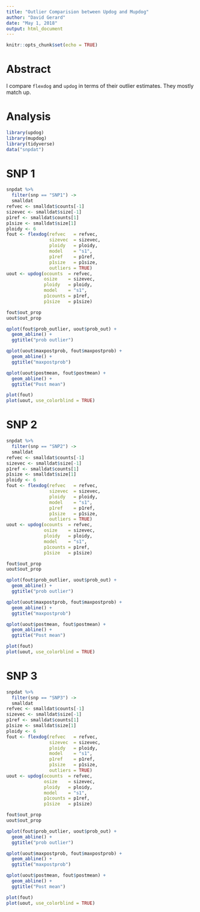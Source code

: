 ```yaml
---
title: "Outlier Comparision between Updog and Mupdog"
author: "David Gerard"
date: "May 1, 2018"
output: html_document
---
```


```r
knitr::opts_chunk$set(echo = TRUE)
```

# Abstract

I compare `flexdog` and `updog` in terms of their outlier estimates. They mostly match up.

# Analysis
```r
library(updog)
library(mupdog)
library(tidyverse)
data("snpdat")
```

# SNP 1
```r
snpdat %>%
  filter(snp == "SNP1") ->
  smalldat
refvec <- smalldat$counts[-1]
sizevec <- smalldat$size[-1]
p1ref <- smalldat$counts[1]
p1size <- smalldat$size[1]
ploidy <- 6
fout <- flexdog(refvec   = refvec, 
                sizevec  = sizevec,
                ploidy   = ploidy,
                model    = "s1", 
                p1ref    = p1ref,
                p1size   = p1size,
                outliers = TRUE)
uout <- updog(ocounts  = refvec, 
              osize    = sizevec, 
              ploidy   = ploidy, 
              model    = "s1", 
              p1counts = p1ref, 
              p1size   = p1size)
```

```r
fout$out_prop
uout$out_prop

qplot(fout$prob_outlier, uout$prob_out) +
  geom_abline() +
  ggtitle("prob outlier")

qplot(uout$maxpostprob, fout$maxpostprob) +
  geom_abline() +
  ggtitle("maxpostprob")

qplot(uout$postmean, fout$postmean) +
  geom_abline() +
  ggtitle("Post mean")

plot(fout)
plot(uout, use_colorblind = TRUE)
```

# SNP 2

```r
snpdat %>%
  filter(snp == "SNP2") ->
  smalldat
refvec <- smalldat$counts[-1]
sizevec <- smalldat$size[-1]
p1ref <- smalldat$counts[1]
p1size <- smalldat$size[1]
ploidy <- 6
fout <- flexdog(refvec   = refvec, 
                sizevec  = sizevec,
                ploidy   = ploidy,
                model    = "s1", 
                p1ref    = p1ref,
                p1size   = p1size,
                outliers = TRUE)
uout <- updog(ocounts  = refvec, 
              osize    = sizevec, 
              ploidy   = ploidy, 
              model    = "s1", 
              p1counts = p1ref, 
              p1size   = p1size)
```

```r
fout$out_prop
uout$out_prop

qplot(fout$prob_outlier, uout$prob_out) +
  geom_abline() +
  ggtitle("prob outlier")

qplot(uout$maxpostprob, fout$maxpostprob) +
  geom_abline() +
  ggtitle("maxpostprob")

qplot(uout$postmean, fout$postmean) +
  geom_abline() +
  ggtitle("Post mean")

plot(fout)
plot(uout, use_colorblind = TRUE)
```


# SNP 3

```r
snpdat %>%
  filter(snp == "SNP3") ->
  smalldat
refvec <- smalldat$counts[-1]
sizevec <- smalldat$size[-1]
p1ref <- smalldat$counts[1]
p1size <- smalldat$size[1]
ploidy <- 6
fout <- flexdog(refvec   = refvec, 
                sizevec  = sizevec,
                ploidy   = ploidy,
                model    = "s1", 
                p1ref    = p1ref,
                p1size   = p1size,
                outliers = TRUE)
uout <- updog(ocounts  = refvec, 
              osize    = sizevec, 
              ploidy   = ploidy, 
              model    = "s1", 
              p1counts = p1ref, 
              p1size   = p1size)
```

```r
fout$out_prop
uout$out_prop

qplot(fout$prob_outlier, uout$prob_out) +
  geom_abline() +
  ggtitle("prob outlier")

qplot(uout$maxpostprob, fout$maxpostprob) +
  geom_abline() +
  ggtitle("maxpostprob")

qplot(uout$postmean, fout$postmean) +
  geom_abline() +
  ggtitle("Post mean")

plot(fout)
plot(uout, use_colorblind = TRUE)
```


